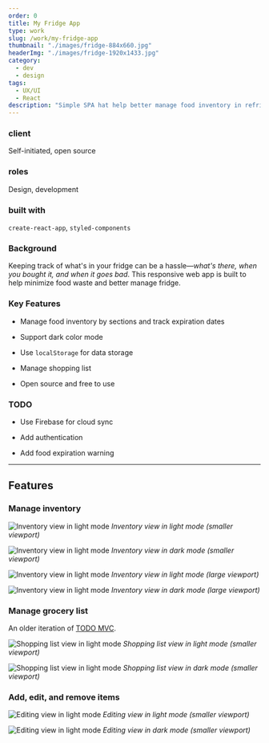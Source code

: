 ```yaml
---
order: 0
title: My Fridge App
type: work
slug: /work/my-fridge-app
thumbnail: "./images/fridge-884x660.jpg"
headerImg: "./images/fridge-1920x1433.jpg"
category:
  - dev
  - design
tags:
  - UX/UI
  - React
description: "Simple SPA hat help better manage food inventory in refrigerator and keep track of fresh items."
---
```



<section class="portfolioDetail">

### client

Self-initiated, open source

</section>

<section class="portfolioDetail">

### roles

Design, development

</section>

<section class="portfolioDetail">

### built with

`create-react-app`, `styled-components`

</section>

<section class="portfolioDetail">

### Background

Keeping track of what's in your fridge can be a hassle&mdash;_what's there, when you bought it, and when it goes bad_. This responsive web app is built to help minimize food waste and better manage fridge.

</section>

<section class="portfolioDetail">

### Key Features

<div>

- Manage food inventory by sections and track expiration dates

- Support dark color mode

- Use `localStorage` for data storage

- Manage shopping list

- Open source and free to use

</div>
</section>

<section class="portfolioDetail">

### TODO

<div>

- Use Firebase for cloud sync

- Add authentication

- Add food expiration warning

</div>
</section>

<ButtonContainer>
  <SimpleButton
    cta="Launch live demo"
    href="https://fridge.bald.design/"
    variant="yellow"
  />
  <SimpleButton
    cta="View GitHub Repo"
    href="https://github.com/baadaa/remember-fridge-react"
    variant="green"
  />
</ButtonContainer>

---

## Features

### Manage inventory

![Inventory view in light mode](./images/phone_listview_light_m2kqxd.png)
_Inventory view in light mode (smaller viewport)_

![Inventory view in light mode](./images/phone_listview_dark_ym0t8v.png)
_Inventory view in dark mode (smaller viewport)_

![Inventory view in light mode](./images/pad_listview_light_teyfrt.png)
_Inventory view in light mode (large viewport)_

![Inventory view in light mode](./images/pad_listview_dark_qfvlgj.png)
_Inventory view in dark mode (large viewport)_

### Manage grocery list

An older iteration of [TODO MVC](https://todomvc.com/).

![Shopping list view in light mode](./images/phone_shopping_light_rt4uoj.png)
_Shopping list view in light mode (smaller viewport)_

![Shopping list view in light mode](./images/phone_shopping_dark_pu1mfj.png)
_Shopping list view in dark mode (smaller viewport)_

### Add, edit, and remove items

![Editing view in light mode](./images/phone_add_light_etzc7k.png)
_Editing view in light mode (smaller viewport)_

![Editing view in light mode](./images/phone_add_dark_coziap.png)
_Editing view in dark mode (smaller viewport)_

<ButtonContainer>
  <SimpleButton
    cta="Launch live demo"
    href="https://fridge.bald.design/"
    variant="yellow"
  />
  <SimpleButton
    cta="View GitHub Repo"
    href="https://github.com/baadaa/remember-fridge-react"
    variant="green"
  />
</ButtonContainer>
